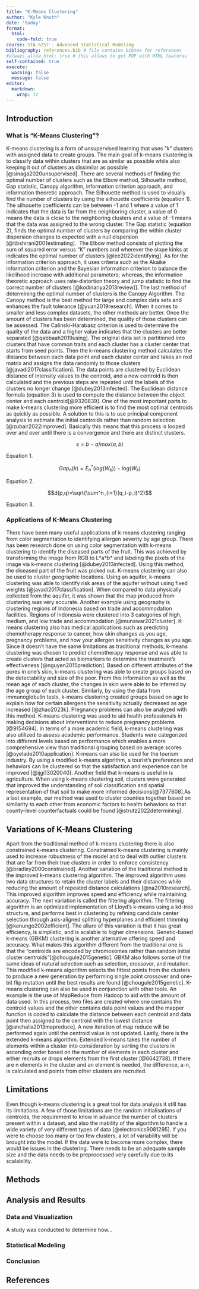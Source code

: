 ```yaml
---
title: "K-Means Clustering"
author: "Kyle Knuth"
date: 'today'
format:
  html:
    code-fold: true
course: STA 6257 - Advanced Statistical Modeling
bibliography: references.bib # file contains bibtex for references
#always_allow_html: true # this allows to get PDF with HTML features
self-contained: true
execute: 
  warning: false
  message: false
editor: 
  markdown: 
    wrap: 72
---
```


## Introduction

### What is "K-Means Clustering"?

K-means clustering is a form of unsupervised learning that uses “k”
clusters with assigned data to create groups. The main goal of k-means
clustering is to classify data within clusters that are as similar as
possible while also keeping it out of clusters as dissimilar as possible
[@sinaga2020unsupervised]. There are several methods of finding the
optimal number of clusters such as the Elbow method, Silhouette method,
Gap statistic, Canopy algorithm, information criterion approach, and
information theoretic approach. The Silhouette method is used to
visually find the number of clusters by using the silhouette
coefficients (equation 1). The silhouette coefficients can be between -1
and 1 where a value of 1 indicates that the data is far from the
neighboring cluster, a value of 0 means the data is close to the
neighboring clusters and a value of -1 means that the data was assigned
to the wrong cluster. The Gap statistic (equation 2), finds the optimal
number of clusters by comparing the within cluster dispersion changes to
expected with a null dispersion [@tibshirani2001estimating].  The Elbow
method consists of plotting the sum of squared error versus “K” numbers
and wherever the slope kinks at indicates the optimal number of clusters
[@lee2022identifying]. As for the information criterion approach, it
uses criteria such as the Akaike information criterion and the Bayesian
information criterion to balance the likelihood increase with additional
parameters; whereas, the information theoretic approach uses
rate-distortion theory and jump statistic to find the correct number of
clusters [@kodinariya2013review]\]. The last method of determining the
optimal number of clusters is the Canopy Algorithm. The Canopy method is
the best method for large and complex data sets and enhances the fault
tolerance [@yuan2019research]. When it comes to smaller and less complex
datasets, the other methods are better. Once the amount of clusters has
been determined, the quality of those clusters can be assessed. The
Calinski-Harabasz criterion is used to determine the quality of the data
and a higher value indicates that the clusters are better separated
[@qabbaah2019using]. The original data set is partitioned into clusters
that have common traits and each cluster has a cluster center that
starts from seed points. Then the k-means clustering method calculates
the distance between each data point and each cluster center and takes
an nxd matrix and assigns the data randomly to those clusters
[@javadi2017classification]. The data points are clustered by Euclidean
distance of intensity values to the centroid, and a new centroid is then
calculated and the previous steps are repeated until the labels of the
clusters no longer change [@dubey2013infected]. The Euclidean distance
formula (equation 3) is used to compute the distance between the object
center and each centroid[@9320839]. One of the most important parts to
make k-means clustering more efficient is to find the most optimal
centroids as quickly as possible. A solution to this is to use principal
component analysis to estimate the initial centroids rather than random
selection [@zubair2022improved]. Basically this means that this process
is looped over and over until there is a convergence and there are
distinct clusters. 

$$s=b-a/{max(a,b)}$$

Equation 1.

$$Gap_n(k)=E^*_n(log(W_k))-log(W_k)$$

Equation 2.

$$d(p,q)=\sqrt{\sum^n_{i=1}(q_i-p_i)^2}$$

Equation 3.

### Applications of K-Means Clustering

There have been many useful applications of k-means clustering ranging
from color segmentation to identifying allergen severity by age group.
There has been research done on using color segmentation with k-means
clustering to identify the diseased parts of the fruit. This was
achieved by transforming the image from RGB to L\*a\*b\* and labeling
the pixels of the image via k-means clustering [@dubey2013infected].
Using this method, the diseased part of the fruit was picked out.
K-means clustering can also be used to cluster geographic locations.
Using an aquifer, k-means clustering was able to identify risk areas of
the aquifer without using fixed weights [@javadi2017classification].
When compared to data physically collected from the aquifer, it was
shown that the map produced from clustering was very accurate. Another
example using geography is clustering regions of Indonesia based on
trade and accommodation facilities. Regions of Indonesia were clustered
into 3 categories of high, medium, and low trade and accommodation
[@munawar2021cluster]. K-means clustering also has medical applications
such as predicting chemotherapy response to cancer, how skin changes as
you age, pregnancy problems, and how your allergen sensitivity changes
as you age. Since it doesn’t have the same limitations as traditional
methods, k-means clustering was chosen to predict chemotherapy response
and was able to create clusters that acted as biomarkers to determine
the treatment’s effectiveness [@nguyen2015prediction]. Based on
different attributes of the pores in one’s skin, k-means clustering was
able to create groups based on the detectability and size of the poor.
From this information as well as the mean age of each cluster, the
changes in skin were able to be inferred by the age group of each
cluster. Similarly, by using the data from immunoglobulin tests, k-means
clustering created groups based on age to explain how for certain
allergens the sensitivity actually decreased as age increased
[@zhao2023k]. Pregnancy problems can also be analyzed with this method.
K-means clustering was used to aid health professionals in making
decisions about interventions to reduce pregnancy problems [@9154694].
In terms of a more academic field, k-means clustering was also utilized
to assess academic performance. Students were categorized into different
levels based on performance which enables a more comprehensive view than
traditional grouping based on average scores [@oyelade2010application].
K-means can also be used for the tourism industry. By using a modified
k-means algorithm, a tourist’s preferences and behaviors can be
clustered so that the satisfaction and experience can be improved
[@ijgi13020040]. Another field that k-means is useful in is agriculture.
When using k-means clustering soil, clusters were generated that
improved the understanding of soil classification and spatial
representation of that soil to make more informed decisions[@7377608].As
a last example, our method was used to cluster counties together based
on similarity to each other from economic factors to health behaviors so
that county-level counterfactuals could be found
[@strutz2022determining]. 

## Variations of K-Means Clustering

Apart from the traditional method of k-means clustering there is also
constrained k-means clustering. Constrained k-means clustering is mainly
used to increase robustness of the model and to deal with outlier
clusters that are far from their true clusters in order to enforce
consistency [@bradley2000constrained]. Another variation of the
traditional method is the improved k-means clustering algorithm. The
improved algorithm uses two data structures to retain the cluster labels
and their distances while reducing the amount of repeated distance
calculations [@na2010research]. This improved algorithm improves speed
and efficiency while maintaining accuracy. The next variation is called
the filtering algorithm. The filtering algorithm is an optimized
implementation of Lloyd's k-means using a kd-tree structure, and
performs best in clustering by refining candidate center selection
through axis-aligned splitting hyperplanes and efficient trimming
[@kanungo2002efficient]. The allure of this variation is that it has
great efficiency, is simplistic, and is scalable to higher dimensions.
Genetic-based k-means (GBKM) clustering is another alternative offering
speed and accuracy. What makes this algorithm different from the
traditional one is that the “centroids are encoded by chromosomes rather
than random initial cluster centroids”[@chougule2015genetic]. GBKM also
follows some of the same ideas of natural selection such as selection,
crossover, and mutation. This modified k-means algorithm selects the
fittest points from the clusters to produce a new generation by
performing single point crossover and one-bit flip mutation until the
best results are found [@chougule2015genetic]. K-means clustering can
also be used in conjunction with other tools. An example is the use of
MapReduce from Hadoop to aid with the amount of data used. In this
process, two files are created where one contains the centroid values
and the other contains data point values and the mapper function is
coded to calculate the distance between each centroid and data point
then assigned to the centroid with the lowest distance
[@anchalia2013mapreduce]. A new iteration of map reduce will be
performed again until the centroid value is not updated. Lastly, there
is the extended k-means algorithm. Extended k-means takes the number of
elements within a cluster into consideration by sorting the clusters in
ascending order based on the number of elements in each cluster and
either recruits or drops elements from the first cluster [@6642738]. If
there are n elements in the cluster and an element is needed, the
difference, a-n, is calculated and points from other clusters are
recruited. 

## Limitations

Even though k-means clustering is a great tool for data analysis it
still has its limitations. A few of those limitations are the random
initialisations of centroids, the requirement to know in advance the
number of clusters present within a dataset, and also the inability of
the algorithm to handle a wide variety of very different types of data
[@electronics9081295]. If you were to choose too many or too few
clusters, a lot of variability will be brought into the model. If the
data were to become more complex, there would be issues in the
clustering. There needs to be an adequate sample size and the data needs
to be preprocessed very carefully due to its scalability. 

## Methods

## Analysis and Results

### Data and Visualization

A study was conducted to determine how...

### Statistical Modeling

### Conclusion

## References
